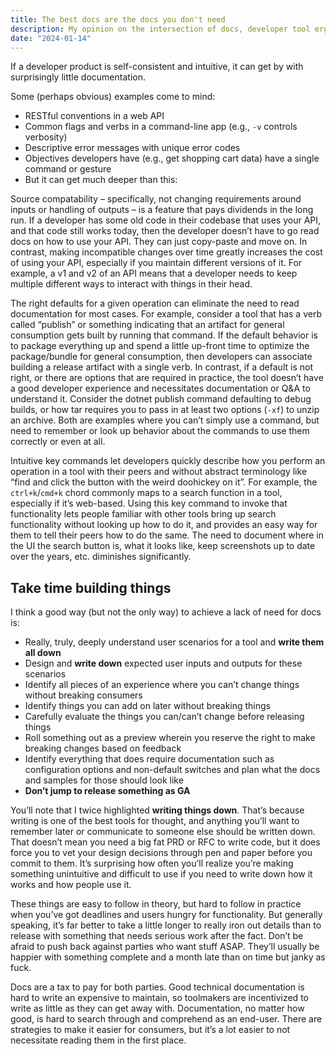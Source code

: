 ```yaml
---
title: The best docs are the docs you don't need
description: My opinion on the intersection of docs, developer tool ergonomics, and building things deliberately.
date: "2024-01-14"
---
```


If a developer product is self-consistent and intuitive, it can get by with surprisingly little documentation.

Some (perhaps obvious) examples come to mind:

- RESTful conventions in a web API
- Common flags and verbs in a command-line app (e.g., `-v` controls verbosity)
- Descriptive error messages with unique error codes
- Objectives developers have (e.g., get shopping cart data) have a single command or gesture
- But it can get much deeper than this:

Source compatability – specifically, not changing requirements around inputs or handling of outputs – is a feature that pays dividends in the long run. If a developer has some old code in their codebase that uses your API, and that code still works today, then the developer doesn’t have to go read docs on how to use your API. They can just copy-paste and move on. In contrast, making incompatible changes over time greatly increases the cost of using your API, especially if you maintain different versions of it. For example, a v1 and v2 of an API means that a developer needs to keep multiple different ways to interact with things in their head.

The right defaults for a given operation can eliminate the need to read documentation for most cases. For example, consider a tool that has a verb called “publish” or something indicating that an artifact for general consumption gets built by running that command. If the default behavior is to package everything up and spend a little up-front time to optimize the package/bundle for general consumption, then developers can associate building a release artifact with a single verb. In contrast, if a default is not right, or there are options that are required in practice, the tool doesn’t have a good developer experience and necessitates documentation or Q&A to understand it. Consider the dotnet publish command defaulting to debug builds, or how tar requires you to pass in at least two options (`-xf`) to unzip an archive. Both are examples where you can’t simply use a command, but need to remember or look up behavior about the commands to use them correctly or even at all.

Intuitive key commands let developers quickly describe how you perform an operation in a tool with their peers and without abstract terminology like “find and click the button with the weird doohickey on it”. For example, the `ctrl+k`/`cmd+k` chord commonly maps to a search function in a tool, especially if it’s web-based. Using this key command to invoke that functionality lets people familiar with other tools bring up search functionality without looking up how to do it, and provides an easy way for them to tell their peers how to do the same. The need to document where in the UI the search button is, what it looks like, keep screenshots up to date over the years, etc. diminishes significantly.

## Take time building things

I think a good way (but not the only way) to achieve a lack of need for docs is:

- Really, truly, deeply understand user scenarios for a tool and **write them all down**
- Design and **write down** expected user inputs and outputs for these scenarios
- Identify all pieces of an experience where you can’t change things without breaking consumers
- Identify things you can add on later without breaking things
- Carefully evaluate the things you can/can’t change before releasing things
- Roll something out as a preview wherein you reserve the right to make breaking changes based on feedback
- Identify everything that does require documentation such as configuration options and non-default switches and plan what the docs and samples for those should look like
- **Don’t jump to release something as GA**

You’ll note that I twice highlighted **writing things down**. That’s because writing is one of the best tools for thought, and anything you’ll want to remember later or communicate to someone else should be written down. That doesn’t mean you need a big fat PRD or RFC to write code, but it does force you to vet your design decisions through pen and paper before you commit to them. It’s surprising how often you’ll realize you’re making something unintuitive and difficult to use if you need to write down how it works and how people use it.

These things are easy to follow in theory, but hard to follow in practice when you’ve got deadlines and users hungry for functionality. But generally speaking, it’s far better to take a little longer to really iron out details than to release with something that needs serious work after the fact. Don’t be afraid to push back against parties who want stuff ASAP. They’ll usually be happier with something complete and a month late than on time but janky as fuck.

Docs are a tax to pay for both parties. Good technical documentation is hard to write an expensive to maintain, so toolmakers are incentivized to write as little as they can get away with. Documentation, no matter how good, is hard to search through and comprehend as an end-user. There are strategies to make it easier for consumers, but it’s a lot easier to not necessitate reading them in the first place.
